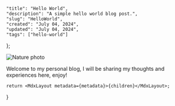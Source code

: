 
    "title": "Hello World",
    "description": "A simple hello world blog post.",
    "slug": "HelloWorld",
    "created": "July 04, 2024",
    "updated": "July 04, 2024",
    "tags": ["hello-world"]
};
 
![Nature photo](https://i.imgur.com/ooYKzMJ.jpeg)

Welcome to my personal blog, I will be sharing my thoughts and experiences here, enjoy!

    return <MdxLayout metadata={metadata}>{children}</MdxLayout>;


}
